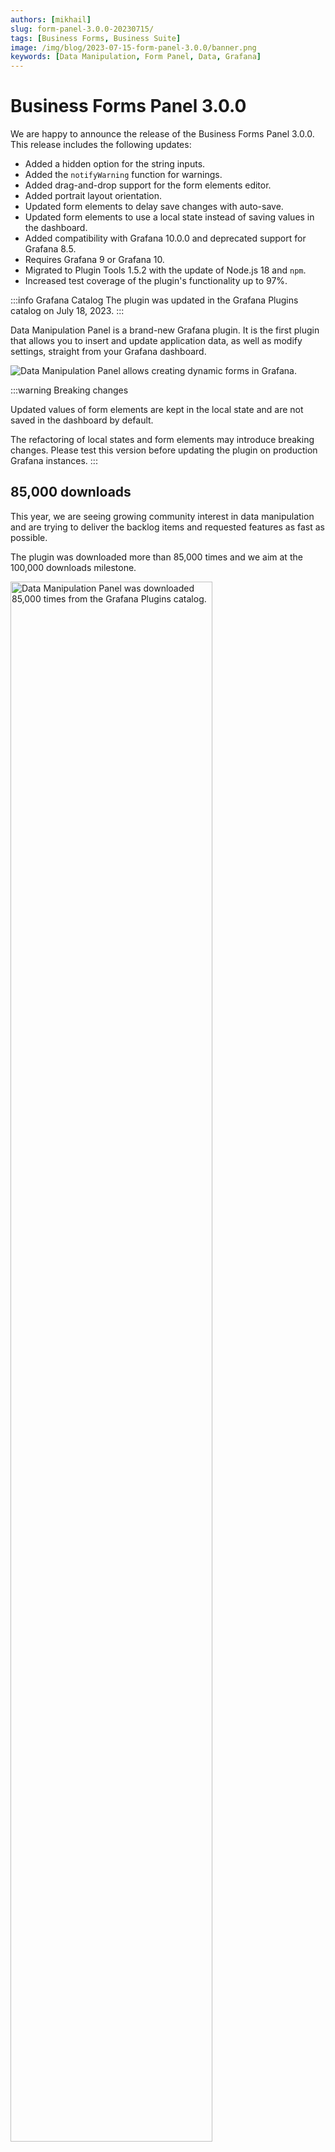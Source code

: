 ```yaml
---
authors: [mikhail]
slug: form-panel-3.0.0-20230715/
tags: [Business Forms, Business Suite]
image: /img/blog/2023-07-15-form-panel-3.0.0/banner.png
keywords: [Data Manipulation, Form Panel, Data, Grafana]
---
```



# Business Forms Panel 3.0.0

We are happy to announce the release of the Business Forms Panel 3.0.0. This release includes the following updates:

- Added a hidden option for the string inputs.
- Added the `notifyWarning` function for warnings.
- Added drag-and-drop support for the form elements editor.
- Added portrait layout orientation.
- Updated form elements to delay save changes with auto-save.
- Updated form elements to use a local state instead of saving values in the dashboard.
- Added compatibility with Grafana 10.0.0 and deprecated support for Grafana 8.5.
- Requires Grafana 9 or Grafana 10.
- Migrated to Plugin Tools 1.5.2 with the update of Node.js 18 and `npm`.
- Increased test coverage of the plugin's functionality up to 97%.

:::info Grafana Catalog
The plugin was updated in the Grafana Plugins catalog on July 18, 2023.
:::

<Shorts id="zNrFOtW6j-o" title="Business Forms panel 3.0.0 for Grafana." />

Data Manipulation Panel is a brand-new Grafana plugin. It is the first plugin that allows you to insert and update application data, as well as modify settings, straight from your Grafana dashboard.

<Image
  title="Data Manipulation Panel allows creating dynamic forms in Grafana."
  src="/img/blog/2023-07-15-form-panel-3.0.0/panel.png"
/>

:::warning Breaking changes

Updated values of form elements are kept in the local state and are not saved in the dashboard by default.

The refactoring of local states and form elements may introduce breaking changes. Please test this version before updating the plugin on production Grafana instances.
:::

## 85,000 downloads

This year, we are seeing growing community interest in data manipulation and are trying to deliver the backlog items and requested features as fast as possible.

The plugin was downloaded more than 85,000 times and we aim at the 100,000 downloads milestone.

<Image
  title="Data Manipulation Panel was downloaded 85,000 times from the Grafana Plugins catalog."
  src="/img/blog/2023-07-15-form-panel-3.0.0/downloads.png"
  width="80%"
/>

## Elements

Form elements in the panel's options were placed into new collapsible components and received support for drag-and-drop support and delayed auto-save.

To improve performance, we added the delayed saving of form elements. Form elements are automatically saved after a one-second timeout or when clicking the Save button to prevent numerous updates when creating new forms.

<Image
  title="Panel options are saved and rendered on the form after a 1-second timeout."
  src="/img/blog/2023-07-15-form-panel-3.0.0/elements.png"
  width="80%"
/>

## Sections

Form elements can be separated into sections. In addition to the landscape orientation, we added the portrait orientation, which can be selected in the plugin options.

<Image
  title="Sections with form elements can be positioned vertically or horizontally."
  src="/img/blog/2023-07-15-form-panel-3.0.0/sections.png"
/>

## Hidden strings

We added an option to hide the string input, which can store additional information that is not visible to end-users.

<Image
  title="Hidden string input can store additional information."
  src="/img/blog/2023-07-15-form-panel-3.0.0/hidden.png"
/>

<GettingStarted />

## YouTube Tutorial

Data Manipulation Panel is a brand-new Grafana plugin. It is the first plugin that allows you to insert and update application data, as well as modify settings, straight from your Grafana dashboard.

<Youtube
  id="DXALVG8GijM"
  title="Manual data entry and user input into dashboard."
/>

## Release Notes

:::warning Breaking changes

- Requires Grafana 9 or Grafana 10.
- Form elements are kept in the local state and are not saved in the dashboard by default.
- The refactoring of local states and form elements may introduce breaking changes.

Please test this version before updating the plugin on production Grafana instances.

:::

### Features / Enhancements

- Updated the product documentation for API Servers (#149).
- Added compatibility with Grafana 10.0.0 (#165, #172, #184, #200).
- Added the Hidden option into the string element (#171).
- Integrated E2E Cypress testing (#180).
- Increased the test coverage for the plugin's functionality and updated the test library (#181, #183, #185).
- Updated form elements to delay the saving of changes with auto-save (#186).
- Migrated to Plugin Tools 1.5.2 (#187, #192).
- Updated to Node.js 18 (#188).
- Updated constants and E2E tests (#190).
- Updated the form elements to use the local state (#191).
- Added the `notifyWarning()` function (#201).
- Added the drag and drop for elements editor (#202).
- Deprecated support for Grafana 8.5 (#203).
- Added the execution of the initial request on initial updates (#205).
- Added the landscape orientation for the layout (#206).

<Feedback />
